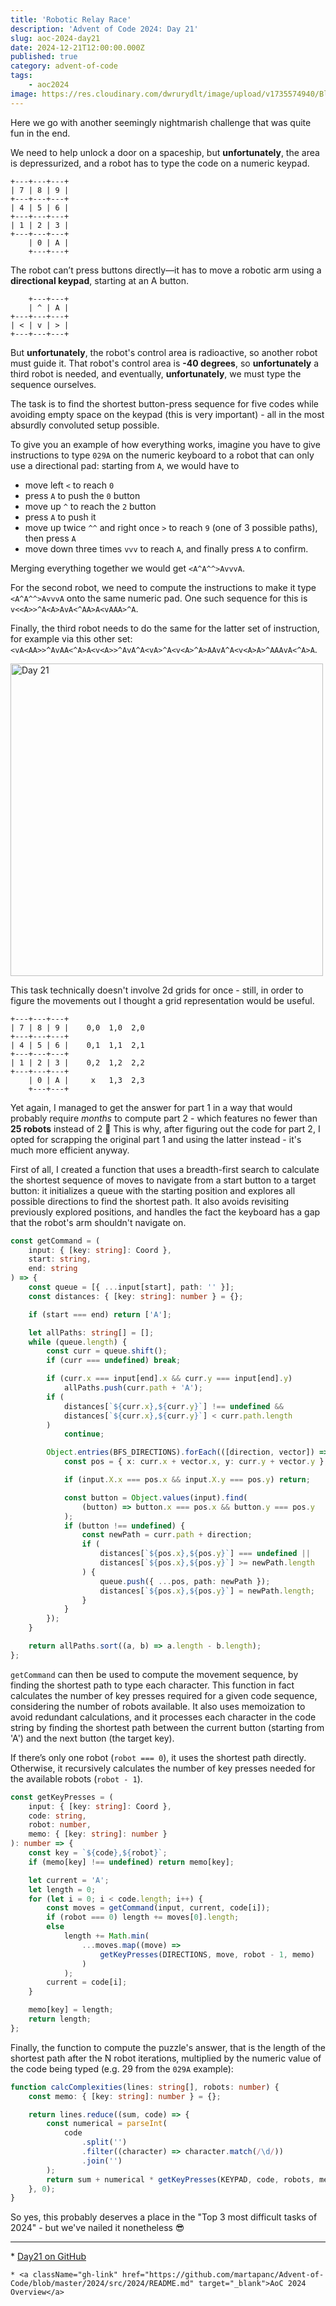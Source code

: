 ```yaml
---
title: 'Robotic Relay Race'
description: 'Advent of Code 2024: Day 21'
slug: aoc-2024-day21
date: 2024-12-21T12:00:00.000Z
published: true
category: advent-of-code
tags:
    - aoc2024
image: https://res.cloudinary.com/dwrurydlt/image/upload/v1735574940/Blog/2024-day-21_sv6bgr.webp
---
```


Here we go with another seemingly nightmarish challenge that was quite fun in the end.

We need to help unlock a door on a spaceship, but **unfortunately**, the area is depressurized, and a robot has to type the code on a numeric keypad.

```aoc
+---+---+---+
| 7 | 8 | 9 |
+---+---+---+
| 4 | 5 | 6 |
+---+---+---+
| 1 | 2 | 3 |
+---+---+---+
    | 0 | A |
    +---+---+
```

The robot can’t press buttons directly—it has to move a robotic arm using a **directional keypad**, starting at an A button.

```aoc
    +---+---+
    | ^ | A |
+---+---+---+
| < | v | > |
+---+---+---+
```

But **unfortunately**, the robot's control area is radioactive, so another robot must guide it. That robot's control area is **-40 degrees**, so **unfortunately** a third robot is needed, and eventually, **unfortunately**, we must type the sequence ourselves.

The task is to find the shortest button-press sequence for five codes while avoiding empty space on the keypad (this is very important) - all in the most absurdly convoluted setup possible.

To give you an example of how everything works, imagine you have to give instructions to type `029A` on the numeric keyboard to a robot that can only use a directional pad: starting from `A`, we would have to

- move left `<` to reach `0`
- press `A` to push the `0` button
- move up `^` to reach the `2` button
- press `A` to push it
- move up twice `^^` and right once `>` to reach `9` (one of 3 possible paths), then press `A`
- move down three times `vvv` to reach `A`, and finally press `A` to confirm.

Merging everything together we would get `<A^A^^>AvvvA`.

For the second robot, we need to compute the instructions to make it type `<A^A^^>AvvvA` onto the same numeric pad. One such sequence for this is `v<<A>>^A<A>AvA<^AA>A<vAAA>^A`.

Finally, the third robot needs to do the same for the latter set of instruction, for example via this other set: `<vA<AA>>^AvAA<^A>A<v<A>>^AvA^A<vA>^A<v<A>^A>AAvA^A<v<A>A>^AAAvA<^A>A`.

<div className='flex justify-center'>
    <img
        src='https://res.cloudinary.com/dwrurydlt/image/upload/v1735574967/Blog/2024-day-21-2_q9f3wn.webp'
        alt='Day 21'
        width='500px'
    />
</div>

This task technically doesn't involve 2d grids for once - still, in order to figure the movements out I thought a grid representation would be useful.

```aoc
+---+---+---+
| 7 | 8 | 9 |    0,0  1,0  2,0
+---+---+---+
| 4 | 5 | 6 |    0,1  1,1  2,1
+---+---+---+
| 1 | 2 | 3 |    0,2  1,2  2,2
+---+---+---+
    | 0 | A |     x   1,3  2,3
    +---+---+
```

Yet again, I managed to get the answer for part 1 in a way that would probably require _months_ to compute part 2 - which features no fewer than **25 robots** instead of 2 🫠
This is why, after figuring out the code for part 2, I opted for scrapping the original part 1 and using the latter instead - it's much more efficient anyway.

First of all, I created a function that uses a breadth-first search to calculate the shortest sequence of moves to navigate from a start button to a target button: it initializes a queue with the starting position and explores all possible directions to find the shortest path. It also avoids revisiting previously explored positions, and handles the fact the keyboard has a gap that the robot's arm shouldn't navigate on.

```ts
const getCommand = (
    input: { [key: string]: Coord },
    start: string,
    end: string
) => {
    const queue = [{ ...input[start], path: '' }];
    const distances: { [key: string]: number } = {};

    if (start === end) return ['A'];

    let allPaths: string[] = [];
    while (queue.length) {
        const curr = queue.shift();
        if (curr === undefined) break;

        if (curr.x === input[end].x && curr.y === input[end].y)
            allPaths.push(curr.path + 'A');
        if (
            distances[`${curr.x},${curr.y}`] !== undefined &&
            distances[`${curr.x},${curr.y}`] < curr.path.length
        )
            continue;

        Object.entries(BFS_DIRECTIONS).forEach(([direction, vector]) => {
            const pos = { x: curr.x + vector.x, y: curr.y + vector.y };

            if (input.X.x === pos.x && input.X.y === pos.y) return;

            const button = Object.values(input).find(
                (button) => button.x === pos.x && button.y === pos.y
            );
            if (button !== undefined) {
                const newPath = curr.path + direction;
                if (
                    distances[`${pos.x},${pos.y}`] === undefined ||
                    distances[`${pos.x},${pos.y}`] >= newPath.length
                ) {
                    queue.push({ ...pos, path: newPath });
                    distances[`${pos.x},${pos.y}`] = newPath.length;
                }
            }
        });
    }

    return allPaths.sort((a, b) => a.length - b.length);
};
```

`getCommand` can then be used to compute the movement sequence, by finding the shortest path to type each character. This function in fact calculates the number of key presses required for a given code sequence, considering the number of robots available. It also uses memoization to avoid redundant calculations, and it processes each character in the code string by finding the shortest path between the current button (starting from 'A') and the next button (the target key).

If there’s only one robot (`robot === 0`), it uses the shortest path directly. Otherwise, it recursively calculates the number of key presses needed for the available robots (`robot - 1`).

```ts
const getKeyPresses = (
    input: { [key: string]: Coord },
    code: string,
    robot: number,
    memo: { [key: string]: number }
): number => {
    const key = `${code},${robot}`;
    if (memo[key] !== undefined) return memo[key];

    let current = 'A';
    let length = 0;
    for (let i = 0; i < code.length; i++) {
        const moves = getCommand(input, current, code[i]);
        if (robot === 0) length += moves[0].length;
        else
            length += Math.min(
                ...moves.map((move) =>
                    getKeyPresses(DIRECTIONS, move, robot - 1, memo)
                )
            );
        current = code[i];
    }

    memo[key] = length;
    return length;
};
```

Finally, the function to compute the puzzle's answer, that is the length of the shortest path after the N robot iterations, multiplied by the numeric value of the code being typed (e.g. 29 from the `029A` example):

```ts
function calcComplexities(lines: string[], robots: number) {
    const memo: { [key: string]: number } = {};

    return lines.reduce((sum, code) => {
        const numerical = parseInt(
            code
                .split('')
                .filter((character) => character.match(/\d/))
                .join('')
        );
        return sum + numerical * getKeyPresses(KEYPAD, code, robots, memo);
    }, 0);
}
```

So yes, this probably deserves a place in the "Top 3 most difficult tasks of 2024" - but we've nailed it nonetheless 😎

---

<div className="flex flex-col gap-2">
    * <a className="gh-link" href="https://github.com/martapanc/Advent-of-Code/blob/master/2024/src/2024/day21/day21.ts" target="_blank">Day21 on GitHub</a>

    * <a className="gh-link" href="https://github.com/martapanc/Advent-of-Code/blob/master/2024/src/2024/README.md" target="_blank">AoC 2024 Overview</a>

</div>
